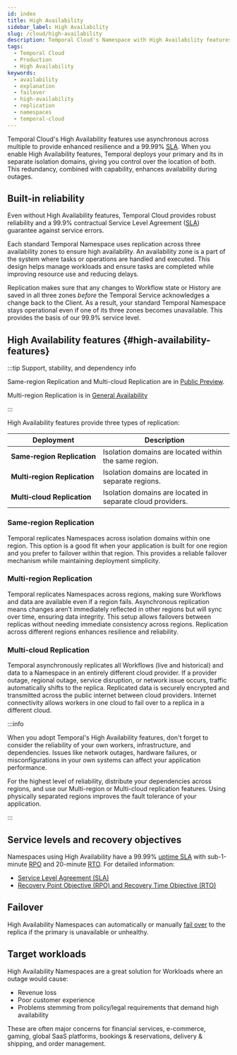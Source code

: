 ```yaml
---
id: index
title: High Availability
sidebar_label: High Availability
slug: /cloud/high-availability
description: Temporal Cloud's Namespace with High Availability features offers automated failover, synchronized data, and replication for workloads requiring disaster-tolerant deployment and 99.99% uptime.
tags:
  - Temporal Cloud
  - Production
  - High Availability
keywords:
  - availability
  - explanation
  - failover
  - high-availability
  - replication
  - namespaces
  - temporal-cloud
---
```



Temporal Cloud's High Availability features use asynchronous <ToolTipTerm term="replication"/> across multiple <ToolTipTerm term="isolation domains" /> to provide enhanced resilience and a 99.99% [SLA](/cloud/sla).
When you enable High Availability features, Temporal deploys your primary and its <ToolTipTerm term="replica"/> in separate isolation domains, giving you control over the location of both. This redundancy, combined with <ToolTipTerm term="failover"/> capability, enhances availability during outages.

## Built-in reliability

Even without High Availability features, Temporal Cloud provides robust reliability and a 99.9% contractual Service Level Agreement ([SLA](/cloud/sla)) guarantee against service errors.

Each standard Temporal Namespace uses replication across three availability zones to ensure high availability.
An availability zone is a part of the system where tasks or operations are handled and executed.
This design helps manage workloads and ensure tasks are completed while improving resource use and reducing delays.

Replication makes sure that any changes to Workflow state or History are saved in all three zones _before_ the Temporal Service acknowledges a change back to the Client.
As a result, your standard Temporal Namespace stays operational even if one of its three zones becomes unavailable.
This provides the basis of our 99.9% service level.

## High Availability features {#high-availability-features}

:::tip Support, stability, and dependency info

Same-region Replication and Multi-cloud Replication are in [Public Preview](/evaluate/development-production-features/release-stages#public-preview).

Multi-region Replication is in [General Availability](/evaluate/development-production-features/release-stages#general-availability)

:::

High Availability features provide three types of replication:

| **Deployment**                          | **Description**                                            |
| --------------------------------------- | ---------------------------------------------------------- |
| **Same&#8209;region&nbsp;Replication**  | Isolation domains are located within the same region.   |
| **Multi&#8209;region&nbsp;Replication** | Isolation domains are located in separate regions.         |
| **Multi&#8209;cloud&nbsp;Replication**  | Isolation domains are located in separate cloud providers. |

### Same-region Replication

Temporal replicates Namespaces across isolation domains within one region.
This option is a good fit when your application is built for one region and you prefer to failover within that region.
This provides a reliable failover mechanism while maintaining deployment simplicity.

### Multi-region Replication

Temporal replicates Namespaces across regions, making sure Workflows and data are available even if a region fails.
Asynchronous replication means changes aren’t immediately reflected in other regions but will sync over time, ensuring data integrity.
This setup allows failovers between replicas without needing immediate consistency across regions.
Replication across different regions enhances resilience and reliability.

### Multi-cloud Replication

Temporal asynchronously replicates all Workflows (live and historical) and data to a Namespace in an entirely different cloud provider.
If a provider outage, regional outage, service disruption, or network issue occurs, traffic automatically shifts to the replica.
Replicated data is securely encrypted and transmitted across the public internet between cloud providers.
Internet connectivity allows workers in one cloud to fail over to a replica in a different cloud.

:::info

When you adopt Temporal's High Availability features, don't forget to consider the reliability of your own workers, infrastructure, and dependencies.
Issues like network outages, hardware failures, or misconfigurations in your own systems can affect your application performance.

For the highest level of reliability, distribute your dependencies across regions, and use our Multi-region or Multi-cloud replication features.
Using physically separated regions improves the fault tolerance of your application.

:::

## Service levels and recovery objectives

Namespaces using High Availability have a 99.99% [uptime SLA](/cloud/sla) with sub-1-minute [RPO](/cloud/rpo-rto) and 20-minute [RTO](/cloud/rpo-rto). For detailed information:

- [Service Level Agreement (SLA)](/cloud/sla)
- [Recovery Point Objective (RPO) and Recovery Time Objective (RTO)](/cloud/rpo-rto)

## Failover

High Availability Namespaces can automatically or manually [fail over](/cloud/high-availability/failovers) to the replica if the primary is unavailable or unhealthy.

## Target workloads

High Availability Namespaces are a great solution for Workloads where an outage would cause:

- Revenue loss
- Poor customer experience
- Problems stemming from policy/legal requirements that demand high availability

These are often major concerns for financial services, e-commerce, gaming, global SaaS platforms, bookings & reservations, delivery & shipping, and order management.
